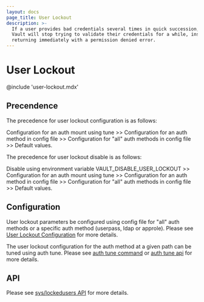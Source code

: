 ```yaml
---
layout: docs
page_title: User Lockout
description: >-
  If a user provides bad credentials several times in quick succession, 
  Vault will stop trying to validate their credentials for a while, instead 
  returning immediately with a permission denied error.
---
```


# User Lockout

@include 'user-lockout.mdx'

## Precendence

The precedence for user lockout configuration is as follows: 

Configuration for an auth mount using tune >> Configuration for an auth method in config file >> 
Configuration for "all" auth methods in config file >> Default values.

The precedence for user lockout disable is as follows: 

Disable using environment variable VAULT_DISABLE_USER_LOCKOUT >> 
Configuration for an auth mount using tune >> Configuration for an auth method in config file >> 
Configuration for "all" auth methods in config file >> Default values.

## Configuration

User lockout parameters be configured using config file for "all" auth methods or a specific auth method (userpass, ldap or approle).
Please see [User Lockout Configuration](/docs/configuration/user-lockout#user_lockout-stanza) for more details. 

The user lockout configuration for the auth method at a given path can be tuned using auth tune. Please see [auth tune command](/docs/commands/auth/tune)
or [auth tune api](/api-docs/system/auth#tune-auth-method) for more details. 

## API 

Please see [sys/lockedusers API](/api-docs/system/user-lockout) for more details. 